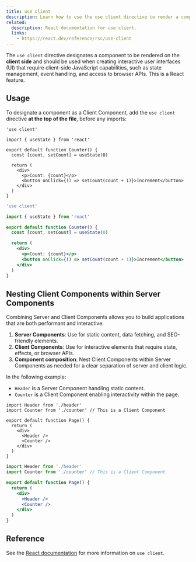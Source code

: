 ```yaml
---
title: use client
description: Learn how to use the use client directive to render a component on the client.
related:
  description: React documentation for use client.
  links:
    - https://react.dev/reference/rsc/use-client
---
```


The `use client` directive designates a component to be rendered on the **client side** and should be used when creating interactive user interfaces (UI) that require client-side JavaScript capabilities, such as state management, event handling, and access to browser APIs. This is a React feature.

## Usage

To designate a component as a Client Component, add the `use client` directive **at the top of the file**, before any imports:

```tsx filename="app/components/counter.tsx" highlight={1} switcher
'use client'

import { useState } from 'react'

export default function Counter() {
  const [count, setCount] = useState(0)

  return (
    <div>
      <p>Count: {count}</p>
      <button onClick={() => setCount(count + 1)}>Increment</button>
    </div>
  )
}
```

```jsx filename="app/components/counter.js" highlight={1} switcher
'use client'

import { useState } from 'react'

export default function Counter() {
  const [count, setCount] = useState(0)

  return (
    <div>
      <p>Count: {count}</p>
      <button onClick={() => setCount(count + 1)}>Increment</button>
    </div>
  )
}
```

## Nesting Client Components within Server Components

Combining Server and Client Components allows you to build applications that are both performant and interactive:

1. **Server Components**: Use for static content, data fetching, and SEO-friendly elements.
2. **Client Components**: Use for interactive elements that require state, effects, or browser APIs.
3. **Component composition**: Nest Client Components within Server Components as needed for a clear separation of server and client logic.

In the following example:

- `Header` is a Server Component handling static content.
- `Counter` is a Client Component enabling interactivity within the page.

```tsx filename="app/page.tsx" highlight={2,8} switcher
import Header from './header'
import Counter from './counter' // This is a Client Component

export default function Page() {
  return (
    <div>
      <Header />
      <Counter />
    </div>
  )
}
```

```jsx filename="app/page.js" highlight={2,8} switcher
import Header from './header'
import Counter from './counter' // This is a Client Component

export default function Page() {
  return (
    <div>
      <Header />
      <Counter />
    </div>
  )
}
```

## Reference

See the [React documentation](https://react.dev/reference/rsc/use-client) for more information on `use client`.
